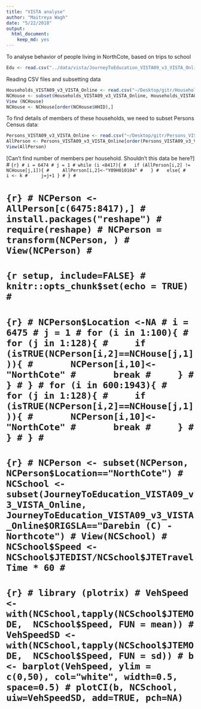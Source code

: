 ```yaml
---
title: "VISTA analyse"
author: "Maitreya Wagh"
date: "5/22/2018"
output:
  html_document:
    keep_md: yes
---
```

To analyse behavior of people living in NorthCote, based on trips to school
```r
Edu <- read.csv("../data/vista/JourneyToEducation_VISTA09_v3_VISTA_Online.csv")
```

Reading CSV files and subsetting data
```r
Households_VISTA09_v3_VISTA_Online <- read.csv("~/Desktop/gitr/Households_VISTA09_v3_VISTA_Online.csv", header=TRUE)
NCHouse <- subset(Households_VISTA09_v3_VISTA_Online, Households_VISTA09_v3_VISTA_Online$HOMESLA=="Darebin (C) - Northcote")
View (NCHouse)
NCHouse <- NCHouse[order(NCHouse$HHID),]
```
To find details of members of these households, we need to subset Persons Census data:

```r
Persons_VISTA09_v3_VISTA_Online <- read.csv("~/Desktop/gitr/Persons_VISTA09_v3_VISTA_Online.csv")
AllPerson <- Persons_VISTA09_v3_VISTA_Online[order(Persons_VISTA09_v3_VISTA_Online$HHID),]
View(AllPerson)
```
[Can't find number of members per household. Shouldn't this data be here?]
# ```{r}
# i = 6474
# j = 1
# while (i <8417){
#   if (AllPerson[i,2] != NCHouse[j,1]){
#     AllPerson[i,2]<-"Y09H010104"
#   }
#   else{
#     i <- k
#     j=j+1 }
# }
# ```

# ```{r}
# NCPerson <- AllPerson[c(6475:8417),]
# install.packages("reshape")
# require(reshape)
# NCPerson = transform(NCPerson, )
# View(NCPerson)
# ```
# 
# 

# ```{r setup, include=FALSE}
# knitr::opts_chunk$set(echo = TRUE)
# ```

# ```{r}
# NCPerson$Location <-NA
# i = 6475
# j = 1
# for (i in 1:100){
#   for (j in 1:128){
#     if (isTRUE(NCPerson[i,2]==NCHouse[j,1])){
#       NCPerson[i,10]<-"NorthCote"
#       break
#     }
#   }
# }
# for (i in 600:1943){
#   for (j in 1:128){
#     if (isTRUE(NCPerson[i,2]==NCHouse[j,1])){
#       NCPerson[i,10]<-"NorthCote"
#       break
#     }
#   }
# }
# ```
# 
# ```{r}
# NCPerson <- subset(NCPerson, NCPerson$Location=="NorthCote")
# NCSchool <- subset(JourneyToEducation_VISTA09_v3_VISTA_Online, JourneyToEducation_VISTA09_v3_VISTA_Online$ORIGSLA=="Darebin (C) - Northcote")
# View(NCSchool)
# NCSchool$Speed <- NCSchool$JTEDIST/NCSchool$JTETravelTime * 60
# ```
# 
# 
# ```{r}
# library (plotrix)
# VehSpeed <- with(NCSchool,tapply(NCSchool$JTEMODE,  NCSchool$Speed, FUN = mean))
# VehSpeedSD <- with(NCSchool,tapply(NCSchool$JTEMODE,  NCSchool$Speed, FUN = sd))
# b <- barplot(VehSpeed, ylim = c(0,50), col="white", width=0.5, space=0.5)
# plotCI(b, NCSchool, uiw=VehSpeedSD, add=TRUE, pch=NA)
```

